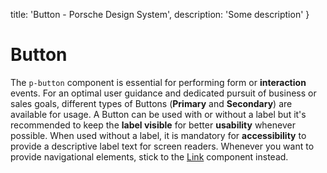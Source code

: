 
  title: 'Button - Porsche Design System',
  description: 'Some description'
}

# Button <ComponentStatus tagName="p-button"></ComponentStatus>

The `p-button` component is essential for performing form or **interaction** events. For an optimal user guidance and
dedicated pursuit of business or sales goals, different types of Buttons (**Primary** and **Secondary**) are available
for usage. A Button can be used with or without a label but it's recommended to keep the **label visible** for better
**usability** whenever possible. When used without a label, it is mandatory for **accessibility** to provide a
descriptive label text for screen readers. Whenever you want to provide navigational elements, stick to the
[Link](components/link) component instead.

<Configurator tagName="p-button" story={buttonStory} />
